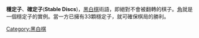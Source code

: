 {{unreferenced|time=2018-09-25T09:35:08+00:00}}
'''穩定子'''、'''確定子'''('''Stable Discs''')，[[黑白棋|黑白棋]]術語，即絕對不會被翻轉的棋子。[[角_(黑白棋)|角]]就是一個穩定子的實例。當一方已擁有33顆穩定子，就可確保棋局的勝利。
{{Reversi diagram small|=
| tcenter
| 
|=
 1 | | | | |X|X|X|X|=
 2 | | | | | |X|X|X|=
 3 | | | | | | |X|X|=
 4 | | | | | | | |X|=
 5 |X| | | | | | | |=
 6 |X|X| | | | | | |=
 7 |X|X|X| | | | | |=
 8 |X|X|X|X| | | | |=
    a b c d e f g h  
| <center>穩定子</center>
}}

{{Board-stub}}

[[Category:黑白棋|Category:黑白棋]]